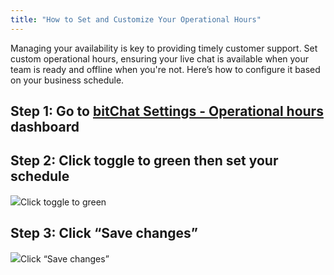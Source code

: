 ```yaml
---
title: "How to Set and Customize Your Operational Hours"
---
```


Managing your availability is key to providing timely customer support. Set custom operational hours, ensuring your live chat is available when your team is ready and offline when you're not. Here’s how to configure it based on your business schedule.

## Step 1: Go to [bitChat Settings - Operational hours](https://app.bitbybit.studio/bitchat/settings?section=ops-hours) dashboard

## Step 2: Click toggle to green then set your schedule

![](https://cdn.prod.website-files.com/659655f5b20d395a5c69efcf/66fe6c267d900acc9a44b1b4_AD_4nXdMDlpW__Ed5cl82WLaj7e6y14nbrLDzsKHxGmJFRD5cOSPWjEQKVqcXQbSfIvkgu5e1jzBaehYvdwaTOkYKhmW6iNb6-tl3SXoTjd5r6420ONRPFDuyNaqDof86nqhcZAQWZvBc_gr3mmEDeKL8esWB8M.png)Click toggle to green‍

## Step 3: Click “Save changes”

![](https://cdn.prod.website-files.com/659655f5b20d395a5c69efcf/66fe6631dab5ef8713f566ab_AD_4nXeL2sb394TdphxrSGbffj9NWN6iXe5vPFRhiaHbrrvJRokNvVVA7AdLt7CvYSCq2P5sd9saLOb6e3763wj0wfQaAOQtQxLE8IrXp4AivEHV5YO49TJdVS9eicSNNrH2hR-8ACsQbXcDKcZ82QLSJsZ8l-JY.png)Click “Save changes”
